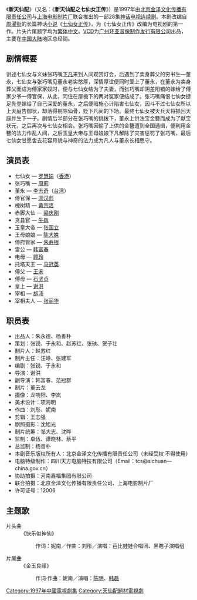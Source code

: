 {{Unreferenced|time=2021-03-04T12:21:15+00:00}}
{{Infobox television
| show_name          = 新天仙配
| image              = [[Image:新天仙配.jpg|300px]]
| caption            = 电视剧《新天仙配》的片头题字
| format             = [[連續劇|連續劇]]、[[古装劇|古装劇]]、[[神话剧|神话剧]]
| slogan             = 
| camera             = 
| picture_format     = 
| runtime            = 48分鐘左右（不含廣告）
| creator            = 
| director           = [[谢洪|谢洪]]
| developer          = 
| executive_producer = 
| starring           = [[罗慧娟|罗慧娟]]、[[周莉_(演员)|周莉]]、[[李志奇|李志奇]]、[[闾汉彪|闾汉彪]]
| opentheme          = [[芭比娃娃合唱团|芭比娃娃合唱团]]、[[黑瞎子演唱组|黑瞎子演唱组]]《快乐似神仙》
| endtheme           = [[陈明|陈明]]、[[韩磊|韩磊]]《金玉良缘》
| narrated           = 
| language           = [[现代标准汉语|國語]]
| country            = {{PRC}}
| network            = 不详
| first_aired        = 1997年--月--日
| last_aired         = --年－月--日
| 外景                =
| num_episodes       = 总28集 
| imdb_id            = 
| tv_com_id          = 
| website            = 
}}
《'''新天仙配'''》（又名：《'''新天仙配之七仙女正传'''》）是1997年由[[北京金泽文化传播有限责任公司|北京金泽文化传播有限责任公司]]与[[上海电影制片厂|上海电影制片厂]]联合推出的一部28集[[神话剧|神话电视连续剧]]。本剧改编自[[周濯街|周濯街]]的长篇神话[[小说|小说]]《[[七仙女正传|七仙女正传]]》，为《七仙女正传》改编为电视剧的第一作。片头片尾题字均为[[繁体中文|繁体中文]]。[[VCD|VCD]]为[[广州环亚音像制作发行有限公司|广州环亚音像制作发行有限公司]]出品，主要在[[中国大陆|中国大陆]]地区总经销。

== 剧情概要 ==
讲述七仙女与义妹张巧嘴[[下凡|下凡]]来到人间观赏灯会，后遇到了卖身葬父的穷书生—董永，七仙女与张巧嘴见董永老实憨厚，深情厚谊便同时爱上了董永，在董永为卖身葬父而成为傅家家奴时，便与七仙女结为了夫妻，而张巧嘴却阴差阳错的嫁给了傅家少爷—傅官保，从此，同住在屋檐下的两对冤家便结成了。张巧嘴痛恨七仙女捷足先登嫁给了自己深爱的董永，之后便暗施心计陷害七仙女，因斗不过七仙女所以上天庭告御状，却落得剔除仙骨，贬下凡间的下场。最终七仙女被天兵天将抓回天庭并生下一子。剧情后半部分在张巧嘴的挑拨下，董永上供法宝金簪而成为了献宝状元，之后再次与七仙女相会。张巧嘴因偷了上供的金簪遭到全国通缉，便利用金簪的法力作乱人间，之后玉皇大帝与王母娘娘下凡解除了灾害惩罚了张巧嘴，最后七仙女甘愿舍去花容月貌与神奇的法力成为凡人与董永长相思守。

== 演员表 ==
*七仙女 — [[罗慧娟|罗慧娟]]（[[香港|香港]]）
*张巧嘴 — [[周莉_(演员)|周莉]]
*董永 — [[李志奇|李志奇]]（[[台湾|台湾]]）
*傅官保 — [[闾汉彪|闾汉彪]]
*槐树精 — [[黄宗洛|黄宗洛]]
*赤脚大仙 — [[梁庆刚|梁庆刚]]
*贪县官 — [[牛犇|牛犇]]
*玉皇大帝 — [[张国立|张国立]]
*王母娘娘 — [[陈大姝|陈大姝]]
*傅府管家 — [[朱寿根|朱寿根]]
*雷公 — [[韩富春|韩富春]]
*电母 — [[顾玲|顾玲]]
*托塔天王 — [[马冠英|马冠英]]
*傅父 — [[王禾|王禾]]
*傅母 — [[石坚贞|石坚贞]]
*皇上 — [[谢洪|谢洪]]
*宰相 — [[胡沛|胡沛]]
*宰相夫人 — [[张丽华|张丽华]]

== 职员表 ==
*出品人：朱永德、杨善朴
*策划：张锐、于永和、赵苏红、张玞、贺子壮
*制片人：赵苏红
*制片主任：汪峥、张建军
*编剧：张锐、于永和
*导演：谢洪
*副导演：韩富春、范冠群
*制片：董云龙
*摄像：龙哓阳、李岚
*美术设计：项海明
*作曲：刘彤、妮南
*剪辑：王志强
*剧照摄影：沈旭光
*制片统筹：邹大志、沈晔
*监制：卓伍、谭晓林、蔡平
*总监制：杨善朴
*本剧音乐版权所有人：北京金泽文化传播有限责任公司（未经受权 不得使用）
*电脑特级制作：四川天方电脑特技有限公司（Email：tcs@sichuan—china.gov.cn）
*协助拍摄：河南鑫福集团有限公司
*联合拍摄：北京金泽文化传播有限责任公司、上海电影制片厂
*许可证号：12006

== 主题歌 ==
; 片头曲
: 《快乐似神仙》
:: 作词：妮南／作曲：刘彤／演唱：芭比娃娃合唱团、黑瞎子演唱组
; 片尾曲
: 《金玉良缘》
:: 作词·作曲：妮南／演唱：[[陈明|陈明]]、[[韩磊|韩磊]]

{{DEFAULTSORT:Xin Tian Xian Pei}}
[[Category:1997年中國電視劇集|Category:1997年中國電視劇集]]
[[Category:天仙配題材電視劇|Category:天仙配題材電視劇]]
